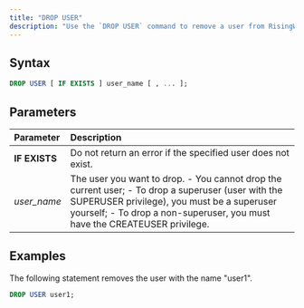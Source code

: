 ```yaml
---
title: "DROP USER"
description: "Use the `DROP USER` command to remove a user from RisingWave."
---
```


## Syntax

```sql
DROP USER [ IF EXISTS ] user_name [ , ... ];
```

## Parameters

| Parameter     | Description                                                                                                                                                                                                                          |
| :------------ | :----------------------------------------------------------------------------------------------------------------------------------------------------------------------------------------------------------------------------------- |
| **IF EXISTS** | Do not return an error if the specified user does not exist.                                                                                                                                                                         |
| _user\_name_  | The user you want to drop.  \- You cannot drop the current user;  \- To drop a superuser (user with the SUPERUSER privilege), you must be a superuser yourself;  \- To drop a non-superuser, you must have the CREATEUSER privilege. |

## Examples[](#examples "Direct link to Examples")

The following statement removes the user with the name "user1".

```sql
DROP USER user1;
```
